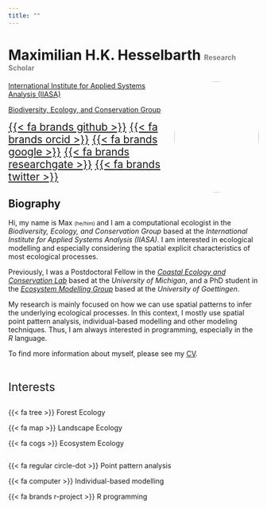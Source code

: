 ```yaml
---
title: ""
---
```


# Maximilian H.K. Hesselbarth <span style="color:grey;font-size:50%;"> Research Scholar </span>

<img src="images/portrait.jpg" style="width:170px; height:223px; border-radius:50%; float:right;">

[International Institute for Applied Systems Analysis (IIASA)](https://iiasa.ac.at/)

[Biodiversity, Ecology, and Conservation Group](https://iiasa.ac.at/programs/bnr/bec)

<span style="font-size:150%"> [{{< fa brands github >}}](https://github.com/mhesselbarth) </span>
<span style="font-size:150%"> [{{< fa brands orcid >}}](https://orcid.org/0000-0003-1125-9918) </span>
<span style="font-size:150%"> [{{< fa brands google >}}](https://scholar.google.com/citations?hl=en&user=PNMHIXAAAAAJ) </span>
<span style="font-size:150%"> [{{< fa brands researchgate >}}](https://www.researchgate.net/profile/Maximilian_Hesselbarth) </span>
<span style="font-size:150%"> [{{< fa brands twitter >}}](https://twitter.com/mhkhesselbarth) </span>

## Biography

Hi, my name is Max <span style="font-size:75%;"> (he/him) </span> and I am a computational ecologist in the _Biodiversity, Ecology, and Conservation Group_ based at the _International Institute for Applied Systems Analysis (IIASA)_. I am interested in ecological modelling and especially considering the spatial explicit characteristics of most ecological processes.

Previously, I was a Postdoctoral Fellow in the [_Coastal Ecology and Conservation Lab_](https://www.jacoballgeier.com/) based at the _University of Michigan_, and a PhD student in the [_Ecosystem Modelling Group_](https://www.uni-goettingen.de/de/102170.html) based at the _University of Goettingen_.

My research is mainly focused on how we can use spatial patterns to infer the underlying ecological processes. In this context, I mostly use spatial point pattern analysis, individual-based modelling and other modeling techniques. Thus, I am always interested in programming, especially in the _R_ language.

To find more information about myself, please see my [CV](CV.html).

<br>

<span style="font-size:165%"> Interests 

<div class="row">
  <div class="column">
  
  {{< fa tree >}} Forest Ecology

  {{< fa map >}} Landscape Ecology
  
  {{< fa cogs >}} Ecosystem Ecology
  
  </div>
  
  <div class="column">
  
  {{< fa regular circle-dot >}} Point pattern analysis

  {{< fa computer >}} Individual-based modelling

  {{< fa brands r-project >}} R programming
  
  </div>
</div>
